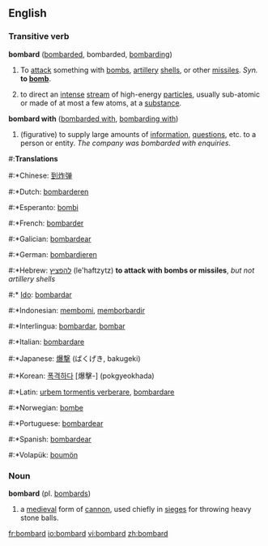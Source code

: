 ==English==
===Transitive verb===
'''bombard''' ([[bombarded]], bombarded, [[bombarding]])

#To [[attack]] something with [[bomb]]s, [[artillery]] [[shell]]s, or other [[missile]]s. ''Syn.'' '''to [[bomb]]'''.
#{{physics}} to direct an [[intense]] [[stream]] of high-energy [[particle]]s, usually sub-atomic or made of at most a few atoms, at a [[substance]].

'''bombard with''' ([[bombarded with]], [[bombarding with]])
#(figurative) to supply large amounts of [[information]], [[questions]], etc. to a person or entity. ''The company was bombarded with enquiries.''

#:'''Translations'''
{{top}}
#:*Chinese: [[到炸弹]]
#:*Dutch: [[bombarderen]]
#:*Esperanto: [[bombi]]
#:*French: [[bombarder]]
#:*Galician: [[bombardear]]
#:*German: [[bombardieren]]
#:*Hebrew: [[להפציץ]] (le'haftzytz) '''to attack with bombs or missiles''', ''but not artillery shells''
#:* [[Ido]]: [[bombardar]]
#:*Indonesian: [[bom|membomi]], [[borbardir|memborbardir]]
#:*Interlingua: [[bombardar]], [[bombar]]
#:*Italian: [[bombardare]]
{{mid}}
#:*Japanese: [[爆撃]] (ばくげき, bakugeki)
#:*Korean: [[폭격하다]] [爆擊-] (pokgyeokhada)
#:*Latin: [[urbem tormentis verberare]], [[bombardare]]
#:*Norwegian: [[bombe]]
#:*Portuguese: [[bombardear]]
#:*Spanish: [[bombardear]]
#:*Volapük: [[boumön]]
{{bottom}}

===Noun===
'''bombard''' (pl. [[bombards]])

#a [[medieval]] form of [[cannon]], used chiefly in [[siege]]s for throwing heavy stone balls.

[[fr:bombard]]
[[io:bombard]]
[[vi:bombard]]
[[zh:bombard]]
